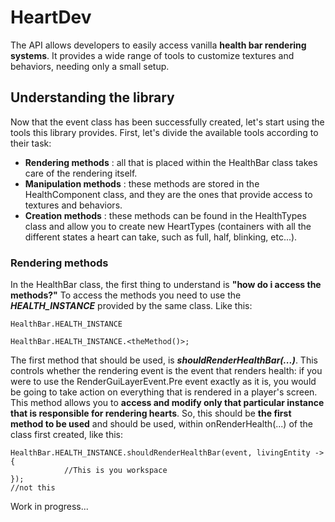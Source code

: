 

# HeartDev
The API allows developers to easily access vanilla **health bar rendering systems**. It provides a wide range of tools to customize textures and behaviors, needing only a small setup.

## Understanding the library
Now that the event class has been successfully created, let's start using the tools this library provides.
First, let's divide the available tools according to their task:
- **Rendering methods** : all that is placed within the HealthBar class takes care of the rendering itself.
- **Manipulation methods** : these methods are stored in the HealthComponent class, and they are the ones that provide access to textures and behaviors.
- **Creation methods** : these methods can be found in the HealthTypes class and allow you to create new HeartTypes (containers with all the different states a heart can take, such as full, half, blinking, etc...).

### Rendering methods
In the HealthBar class, the first thing to understand is **"how do i access the methods?"** To access the methods you need to use the _**HEALTH_INSTANCE**_ provided by the same class. Like this:

```
HealthBar.HEALTH_INSTANCE

HealthBar.HEALTH_INSTANCE.<theMethod()>;
```

The first method that should be used, is **_shouldRenderHealthBar(...)_**. This controls whether the rendering event is the event that renders health: if you were to use the RenderGuiLayerEvent.Pre event exactly as it is, you would be going to take action on everything that is rendered in a player's screen. This method allows you to **access and modify only that particular instance that is responsible for rendering hearts**.
So, this should be **the first method to be used** and should be used, within onRenderHealth(...) of the class first created, like this:

```
HealthBar.HEALTH_INSTANCE.shouldRenderHealthBar(event, livingEntity -> {
            //This is you workspace
});
//not this
```


Work in progress...


